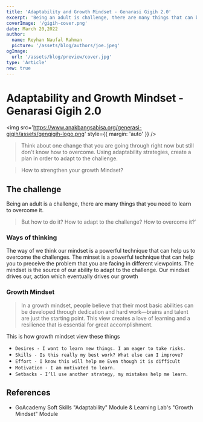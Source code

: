 ```yaml
---
title: 'Adaptability and Growth Mindset - Genarasi Gigih 2.0'
excerpt: 'Being an adult is challenge, there are many things that can be done to make you more adaptable and grow. This is a list of things that can be done to make you more adaptable and grow.'
coverImage: '/gigih-cover.png'
date: March 20,2022
author:
  name: Reyhan Naufal Rahman
  picture: '/assets/blog/authors/joe.jpeg'
ogImage:
  url: '/assets/blog/preview/cover.jpg'
type: 'Article'
new: true
---
```


# Adaptability and Growth Mindset - Genarasi Gigih 2.0

<img
  src='https://www.anakbangsabisa.org/generasi-gigih/assets/gengigih-logo.png'
  style={{ margin: 'auto' }}
/>

> Think about one change that you are going through right now but still don't know how to overcome. Using adaptability strategies, create a plan in order to adapt to the challenge.

> How to strengthen your growth Mindset?

## The challenge

Being an adult is a challenge, there are many things that you need to learn to overcome it.

> But how to do it? How to adapt to the challenge? How to overcome it?`

### Ways of thinking

The way of we think our mindset is a powerful technique that can help us to overcome the challenges. The minset is
a powerful technique that can help you to preceive the problem that you are facing in different viewpoints. The mindset
is the source of our ability to adapt to the challenge. Our mindset drives our, action which eventually drives our growth

### Growth Mindset

> In a growth mindset, people believe that their most basic abilities can be developed through dedication and hard work—brains and talent are just the starting point. This view creates a love of learning and a resilience that is essential for great accomplishment.

This is how growth mindset view these things

- `Desires - I want to learn new things. I am eager to take risks.`
- `Skills - Is this really my best work? What else can I improve?`
- `Effort - I know this will help me Even though it is difficult`
- `Motivation - I am motivated to learn.`
- `Setbacks - I’ll use another strategy, my mistakes help me learn.`

## References

- GoAcademy Soft Skills "Adaptability" Module & Learning Lab's "Growth Mindset" Module
